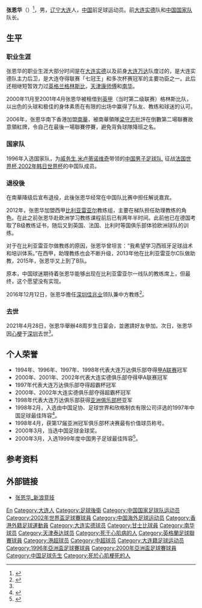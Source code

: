 {{Football player infobox
| playername = 张恩华
| image    = 
| fullname = 张恩华
| nickname = 黑子
| dateofbirth = {{birth date|1973|4|28|df=y}}
| dateofdeath = {{death date and age|2021|4|29|1973|4|28}}
| countryofbirth = {{CHN}}
| countryofdeath = {{CHN}}
| cityofbirth = [[辽宁省|辽宁省]][[大连市#二战后和现代|旅大市]]
| cityofdeath = [[广东省|广东省]][[深圳市|深圳市]]
| height = {{height|m=1.82}}
| currentclub  = 已退役
| position = [[后卫_(足球)|后卫]]
| youthyears = 
| youthclubs = 
| years = 1989–1993<br>1994–2003<br>2000–2001<br>2004–2005<br>2005–2006
| clubs = 大连队<br>[[大连实德|大连万达/实德]]<br>→ [[格林斯比镇足球俱乐部|格林斯比]]（借用）<br>[[天津泰达|天津泰达]]<br>[[南華足球隊|南華]]|
| caps(goals) =  ? (?)<br>178 (16)<br>17 (3)<br>11 (1)<br>7 (0)|
| nationalyears = 1995-2002|
| nationalteam = [[中国国家足球队|中国]] |
| nationalcaps(goals) = 62 (7) | 
| medaltemplates = {{MedalCountry|{{CHN}}}}
                   {{MedalCompetition|[[亚运会|亚运会]]}}
                   {{MedalBronze|[[1998年亚洲运动会|曼谷1998年]]|足球}}
}}
'''张恩华'''（{{bd|1973年|4月28日|2021年|4月29日|catIdx=Z张}}）<ref>{{Cite web|title=送别“黑子”！中国足球名宿张恩华去世，年仅48岁_运动家|url=https://www.thepaper.cn/newsDetail_forward_12458799|accessdate=2021-04-29|work=www.thepaper.cn|archive-date=2021-04-30|archive-url=https://web.archive.org/web/20210430165609/https://www.thepaper.cn/newsDetail_forward_12458799|dead-url=no}}</ref>，男，[[辽宁|辽宁]][[大连|大连]]人，[[中华人民共和国|中国]]前足球运动员。前[[大连实德|大连实德]]队和[[中國國家足球隊|中国国家队]]队长。

== 生平 ==
=== 职业生涯 ===
张恩华的职业生涯大部分时间是在[[大连实德|大连实德]]以及前身[[大连万达|大连万达]]队度过的，是大连实德队主力后卫，是大连夺得联赛「七冠王」和多次杯赛冠军的主要功臣之一。此后还相继短暂效力过[[英格兰|英格兰]][[格林斯比镇足球俱乐部|格林斯比]]，[[天津康师傅|天津康师傅]]和[[南華足球隊|南华]]。

2000年11月至2001年4月张恩华被租借到[[英格兰足球冠军联赛|英甲]]（当时第二级联赛）格林斯比队，以出色的头球和极佳的身体素质在有限的出场中赢得了队友、教练和球迷的认可。

2006年，张恩华南下香港加盟[[南華足球隊|南華]]，被南華領隊[[梁守志|梁守志]]批評在倒數第二場聯賽故意領紅牌，令自己在最後一場聯賽停賽，避免背負球隊降班之名。

=== 国家队 ===
1996年入选国家队，为[[戚务生|戚务生]],[[米卢蒂诺维奇|米卢蒂诺维奇]]带领的[[中國國家足球隊|中国男子足球队]], 征战[[1998年世界杯|法国世界杯]],[[2002年世界杯|2002年韩日世界杯]]的中国队成员。

=== 退役後 ===
在南華降级后宣布退役，此後张恩华经常在中国队比赛中担任解说嘉宾。

2012年，张恩华加盟西甲[[比利亚雷亚尔足球俱乐部|比利亚雷亚尔]]教练组，主要在梯队担任助理教练的角色。在此之前张恩华赴欧洲学习教练课程前后已有两年半时间。此前他已在德国考取了B级教练证书，随后又到英国、法国、比利时等国俱乐部体验欧洲球队的训练。

对于在比利亚雷亚尔做教练的原因，张恩华曾坦言：“我希望学习西班牙足球战术和培训体系。”在西甲，助理教练也会不断升级，2013年他在比利亚雷亚尔C队做助教，2015年，张恩华又上到了B队。

原本，中国球迷期待着张恩华能够出现在比利亚雷亚尔一线队的教练席上，但最终，这个愿望没有实现。

2016年12月12日，张恩华擔任[[深圳佳兆业|深圳佳兆业]]领队兼中方教练<ref name=wang>{{Cite web |url=https://3g.163.com/sports/article/G8P616M700058780.html?spss=adap_pc |title=前国脚张恩华去世享年48岁 曾随国足征战02世界杯 |accessdate=2021-04-29 |archive-date=2021-04-30 |archive-url=https://web.archive.org/web/20210430165613/https://3g.163.com/sports/article/G8P616M700058780.html?spss=adap_pc |dead-url=no }}</ref>。

=== 去世 ===
2021年4月28日，张恩华舉辦48周岁生日宴会，並邀請好友參加。次日，张恩华因[[心梗|心梗]]于[[深圳|深圳]]去世<ref name=wang/>。

== 个人荣誉 ==
*1994年、1996年、1997年、1998年代表大连万达俱乐部夺得[[中国足球甲A联赛|甲A联赛]]冠军
*2000年、2001年、2002年代表大连实德俱乐部夺得甲A联赛冠军
*1997年代表大连万达俱乐部夺得超霸杯冠军
*2000年、2002年大连实德俱乐部夺得超霸杯冠军
*1998年代表大连万达俱乐部获得[[亚洲冠军联赛|亚洲俱乐部杯]]亚军
*1998年2月，入选由中国足协、足球世界和欣格制衣有限公司评选的1997年中国足球最佳阵容<ref>{{Cite web|title=从实德核心到南华大将 张恩华在香港迎来第二春_国内足坛-其他_NIKE新浪竞技风暴_新浪网|url=http://sports.sina.com.cn/c/2005-12-20/18111946992.shtml|access-date=2021-05-31|work=sports.sina.com.cn|archive-date=2021-06-02|archive-url=https://web.archive.org/web/20210602213321/http://sports.sina.com.cn/c/2005-12-20/18111946992.shtml|dead-url=no}}</ref>。
*1998年4月，获第17届亚洲冠军俱乐部杯决赛最有价值球员称号。
*2000年3月，当选中国足球金球奖。
*2000年3月，入选1999年度中国男子足球最佳阵容<ref>{{Cite web|title=前国脚张恩华离世 津门昔日队友追忆共事时光-体育节拍-北方网|url=http://sports.enorth.com.cn/system/2021/04/29/051333308.shtml|access-date=2021-05-31|work=sports.enorth.com.cn|archive-date=2021-06-03|archive-url=https://web.archive.org/web/20210603043306/http://sports.enorth.com.cn/system/2021/04/29/051333308.shtml|dead-url=no}}</ref>。

== 参考资料 ==
{{reflist}}

== 外部链接 ==
* [http://sports.sina.com.cn/star/zhangenhua/ 张恩华_新浪竞技] {{Wayback|url=http://sports.sina.com.cn/star/zhangenhua/ |date=20210812130701 }}

{{中国足球先生}}
{{1996年亚洲杯足球赛中国参赛名单}}
{{2000年亚洲杯足球赛中国参赛名单}}
{{2002年世界杯足球赛中国参赛名单}}
{{2004年中超分类名单天津}}
{{2005年中超分类名单天津}}

{{Authority control}}
{{DEFAULTSORT:Zhang, Enhua}}
[[Category:张姓|En]]
[[Category:大连人|Category:大连人]]
[[Category:足球後衛|Category:足球後衛]]
[[Category:中国国家足球队运动员|Category:中国国家足球队运动员]]
[[Category:2002年世界盃足球賽球員|Category:2002年世界盃足球賽球員]]
[[Category:中国海外足球运动员|Category:中国海外足球运动员]]
[[Category:香港外籍足球運動員|Category:香港外籍足球運動員]]
[[Category:大连实德球员|Category:大连实德球员]]
[[Category:甘士比球員|Category:甘士比球員]]
[[Category:南华球员|Category:南华球员]]
[[Category:天津泰达球员|Category:天津泰达球员]]
[[Category:死于心肌病的人|Category:死于心肌病的人]]
[[Category:英格蘭足球聯賽球員|Category:英格蘭足球聯賽球員]]
[[Category:港超球员|Category:港超球员]]
[[Category:中超球员|Category:中超球员]]
[[Category:大连籍足球运动员|Category:大连籍足球运动员]]
[[Category:1996年亞洲盃足球賽球員|Category:1996年亞洲盃足球賽球員]]
[[Category:2000年亞洲盃足球賽球員|Category:2000年亞洲盃足球賽球員]]
[[Category:中国足球先生|Category:中国足球先生]]
[[Category:死於心肌梗死的人|Category:死於心肌梗死的人]]